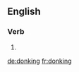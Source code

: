 ==English==

===Verb===
{{head|en}}

# {{To less than adequately go along with something}}

[[de:donking]]
[[fr:donking]]